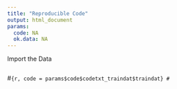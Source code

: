 ```yaml
---
title: "Reproducible Code"
output: html_document
params:
  code: NA
  ok.data: NA
---
```



Import the Data
```r
```





#```{r, code = params$code$codetxt_traindat$traindat}
#```





